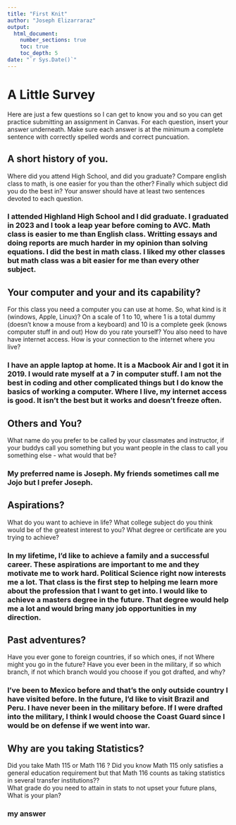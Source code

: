 ```yaml
---
title: "First Knit"
author: "Joseph Elizarraraz"
output: 
  html_document:
    number_sections: true
    toc: true
    toc_depth: 5
date: "`r Sys.Date()`"   
---
```


# A Little Survey

Here are just a few questions so I can get to know you and so you can get practice submitting an assignment in Canvas.  For each question, insert your answer underneath. Make sure each answer is at the minimum a complete sentence with correctly spelled words and correct puncuation. 

## A short history of you.  
Where did you attend High School, and did you graduate? Compare english class to math, is one easier for you than the other? Finally which subject did you do the best in? Your answer should have at least two sentences devoted to each question.  
  
### I attended Highland High School and I did graduate. I graduated in 2023 and I took a leap year before coming to AVC. Math class is easier to me than English class. Writting essays and doing reports are much harder in my opinion than solving equations. I did the best in math class. I liked my other classes but math class was a bit easier for me than every other subject.      
  
## Your computer and your and its capability?  
 For this class  you need a computer you can use at home.  So, what kind is it (windows, Apple, Linux)?  On a scale of 1 to 10, where 1 is a total dummy (doesn't know a mouse from a keyboard) and 10 is a complete geek (knows computer stuff in and out) How do you rate yourself?  You also need to have have internet access. How is your connection to the internet where you live?

### I have an apple laptop at home. It is a Macbook Air and I got it in 2019. I would rate myself at a 7 in computer stuff. I am not the best in coding and other complicated things but I do know the basics of working a computer. Where I live, my internet access is good. It isn't the best but it works and doesn't freeze often.   
  
## Others and You?   
What name do you prefer to be called by your classmates and instructor, if your buddys call you something but you want people in the class to call you something else - what would that be? 

### My preferred name is Joseph. My friends sometimes call me Jojo but I prefer Joseph.     
  
## Aspirations?   
What do you want to achieve in life?  What college subject do you think would be of the greatest interest to you? What degree or certificate are you trying to achieve?

### In my lifetime, I'd like to achieve a family and a successful career. These aspirations are important to me and they motivate me to work hard. Political Science right now interests me a lot. That class is the first step to helping me learn more about the profession that I want to get into. I would like to achieve a masters degree in the future. That degree would help me a lot and would bring many job opportunities in my direction.

## Past adventures?  
Have you ever gone to foreign countries, if so which ones, if not Where might you go in the future?  Have you ever been in the military, if so which branch, if not which branch would you choose if you got drafted, and why?

### I've been to Mexico before and that's the only outside country I have visited before. In the future, I'd like to visit Brazil and Peru. I have never been in the military before. If I were drafted into the military, I think I would choose the Coast Guard since I would be on defense if we went into war.     
  
## Why are you taking Statistics?  
Did you take Math 115 or Math 116 ?  Did you know Math 115 only satisfies a general education requirement but that Math 116 counts as taking statistics in several transfer institutions??  
What grade do you need to attain in stats to not upset your future plans, What is your plan?  
 

### my answer     
  
   
 






  




